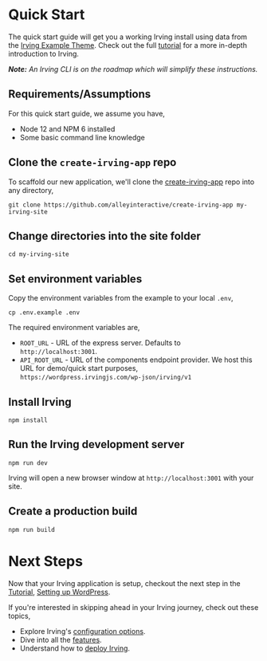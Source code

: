 <Meta title="Intro|Quick Start" />

# Quick Start
The quick start guide will get you a working Irving install using data from the [Irving Example Theme](?path=/docs/intro-wordpress--page#example-theme). Check out the full [tutorial](/?path=/docs/tutorial-introduction--page) for a more in-depth introduction to Irving.

_**Note:** An Irving CLI is on the roadmap which will simplify these instructions._

## Requirements/Assumptions
For this quick start guide, we assume you have,
* Node 12 and NPM 6 installed
* Some basic command line knowledge

## Clone the `create-irving-app` repo
To scaffold our new application, we'll clone the [create-irving-app](https://github.com/alleyinteractive/create-irving-app) repo into any directory,

`git clone https://github.com/alleyinteractive/create-irving-app my-irving-site`

## Change directories into the site folder
`cd my-irving-site`

## Set environment variables
Copy the environment variables from the example to your local `.env`,

`cp .env.example .env`

The required environment variables are,
* `ROOT_URL` - URL of the express server. Defaults to `http://localhost:3001`.
* `API_ROOT_URL` - URL of the components endpoint provider. We host this URL for demo/quick start purposes, `https://wordpress.irvingjs.com/wp-json/irving/v1`

## Install Irving
`npm install`

## Run the Irving development server
`npm run dev`

Irving will open a new browser window at `http://localhost:3001` with your site.

## Create a production build
`npm run build`

# Next Steps
Now that your Irving application is setup, checkout the next step in the [Tutorial](?path=/docs/tutorial-introduction--page), [Setting up WordPress](?path=/docs/tutorial-setting-up-wordpress--page).

If you're interested in skipping ahead in your Irving journey, check out these topics,
* Explore Irving's [configuration options](?path=/docs/configuration-overview--page).
* Dive into all the [features](?path=/docs/features-overview--page).
* Understand how to [deploy Irving](?path=/docs/deployment-and-hosting-deployment-and-hosting--page).
